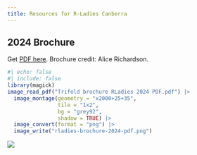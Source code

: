```yaml
---
title: Resources for R-Ladies Canberra
---
```


## 2024 Brochure

Get [PDF here](Trifold brochure RLadies 2024 PDF.pdf). Brochure credit: Alice Richardson.

```r
#| echo: false
#| include: false
library(magick)
image_read_pdf("Trifold brochure RLadies 2024 PDF.pdf") |>
  image_montage(geometry = "x2000+25+35", 
                tile = "1x2", 
                bg = "grey92", 
                shadow = TRUE) |>
  image_convert(format = "png") |>
  image_write("rladies-brochure-2024-pdf.png")
```


![](rladies-brochure-2024-pdf.png)
